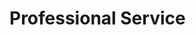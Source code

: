 \newpage
# Professional Service


\begin{cvskills}
  \cvskill
    {Article reviews}
    {Behavioural ecology and sociobiology; BMC biology; Insects; 
    Journal of Evolutionary Biology;\newline Phil. Transactions of the Royal Society; 
    PLoS Genetics; Proceedings of the Royal Society; Molecular Ecology}
    
  \cvskill
    {Grant reviews}
    {BBSRC Fellowships; GWIS National Fellowships}
   
  \cvskill
    {Professional memberships}
    {Genetics Society; Royal Statistical Society; Vectorbite; Nationwide Network of BioScience Educators; Advance HE}  
  
  \cvskill
    {Panel memberships}
    {Open University Programme Validation, The American College of Thessaloniki}  
    
\end{cvskills}
